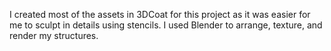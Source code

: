 I created most of the assets in 3DCoat for this project as it was easier for me to sculpt in details using stencils. I used Blender to arrange, texture, and render my structures. 